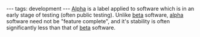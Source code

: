 ---
tags: development
---
[[Alpha]] is a label applied to software which is in an early stage of testing (often public testing). Unlike [[beta]] software, [[alpha]] software need not be "feature complete", and it's stability is often significantly less than that of [[beta]] software.

